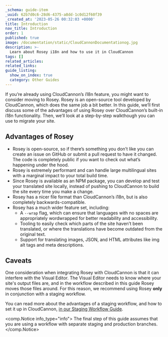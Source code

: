 ```yaml
---
_schema: guide-item
_uuid: 62b7d0c6-28d6-4375-a8dd-1c0d12f60f39
_created_at: '2023-05-26 00:32:03 +0000'
title: Introduction
nav_title: Introduction
order: 1
published: true
image: /documentation/static/CloudCannonDocumentationog.jpg
description: >-
  Learn about Rosey i18n and how to use it in CloudCannon
tags: []
related_articles:
related_links:
guide_listing:
  show_on_index: true
  category: Other Guides
---
```

If you’re already using CloudCannon’s i18n feature, you might want to consider moving to Rosey. Rosey is an open-source tool developed by CloudCannon, which does the same job a bit better. In this guide, we’ll first discuss some of the advantages of using Rosey over CloudCannon’s built-in i18n functionality. Then, we’ll look at a step-by-step walkthough you can use to migrate your site.

## Advantages of Rosey

- Rosey is open-source, so if there’s something you don’t like you can create an issue on GitHub or submit a pull request to have it changed. The code is completely public if you want to check out what’s happening under the hood.
- Rosey is extremely performant and can handle large multilingual sites with a marginal impact to your total build time.
- Since Rosey is available as an NPM package, you can develop and test your translated site locally, instead of pushing to CloudCannon to build the site every time you make a change.
- Rosey has a nicer file format than CloudCannon’s i18n, but is also completely backwards-compatible.
- Rosey has a much wider feature set, including:
    - A `--wrap` flag, which can ensure that languages with no spaces are appropriately wordwrapped for better readability and accessibility.
    - Tooling to easily check which parts of the site haven’t been translated, or where the translations have become outdated from the original text.
    - Support for translating images, JSON, and HTML attributes like img alt tags and meta descriptions.

## Caveats

One consideration when integrating Rosey with CloudCannon is that it can interfere with the Visual Editor. The Visual Editor needs to know where your site's output files are, and in the workflow described in this guide Rosey moves those files around. For this reason, we recommend using Rosey **only** in conjunction with a staging workflow.

You can read more about the advantages of a staging workflow, and how to set it up in CloudCannon, [in our Staging Workflow Guide](/documentation/guides/staging-workflow-guide/).

<comp.Notice info_type="info">
  The final step of this guide assumes that you are using a workflow with separate staging and production branches.
</comp.Notice>
